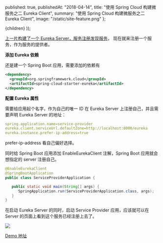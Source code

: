 
  published: true,
  publishedAt: "2018-04-14",
  title: "使用 Spring Cloud 构建微服务之二 Eureka Client",
  summary: "使用 Spring Cloud 构建微服务之二 Eureka Client",
  image: "/static/site-feature.png"
};

  <BlogPost path={router.pathname} meta={meta}>
    {children}
  </BlogPost>
));

[上一片构建了一个 Eureka
Server，服务注册发现服务](https://medium.com/@jun1st/ä½¿ç¨-spring-cloud-æå»ºå¾®æå¡ä¹ä¸-eureka-3e07eb8dba31)，
现在就来注册一个服务，作为服务的提供者。

**添加 Eureka 依赖**

还是建一个 Spring Boot 应用，需要添加的依赖有

```xml
<dependency>
  <groupId>org.springframework.cloud</groupId>
  <artifactId>spring-cloud-starter-eureka</artifactId>
</dependency>
```

**配置 Eureka 属性**

需要给应用起个名字，作为自己的唯一 ID 在 Eureka Server 上注册自己，并且需要声明 Eureka Server 的地址：

```yaml
spring.application.name=service-provider
eureka.client.serviceUrl.defaultZone=http://localhost:8000/eureka
eureka.instance.prefer-ip-address=true
```

prefer-ip-address 看自己偏好选择。

同时给 Spring Boot 应用添加 EnableEurekaClient 注解，Spring Boot 应用就会想指定的 server 注册自己。

```java
@EnableEurekaClient
@SpringBootApplication
public class ServiceProviderApplication {

   public static void main(String[] args) {
      SpringApplication.run(ServiceProviderApplication.class, args);
   }
}
```

在启动 Eureka Server 的同时，启动 Service Provider 应用，应该就可以在 Server 的页面上看到这个服务已经注册上去了。

![](https://cdn-images-1.medium.com/max/1600/1*zKMpGIa83TwQsdfccTpdTw.png)

[Demo 地址](https://github.com/jun1st/service-provider)
